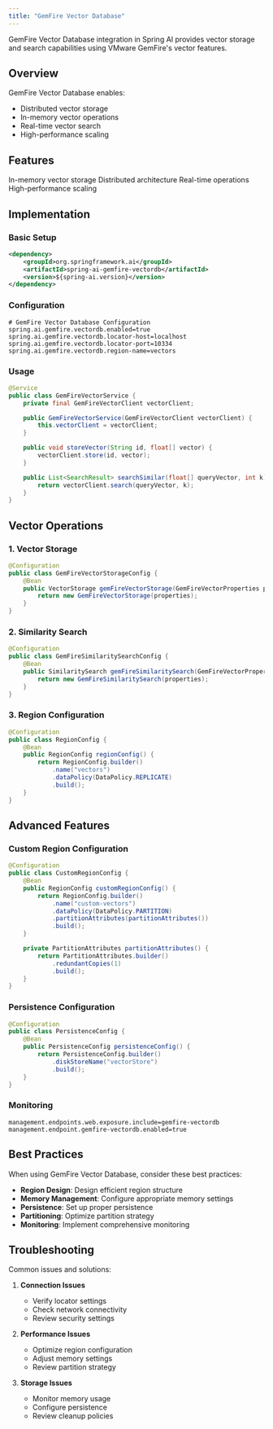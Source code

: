 ```yaml
---
title: "GemFire Vector Database"
---
```


GemFire Vector Database integration in Spring AI provides vector storage and search capabilities using VMware GemFire's vector features.

## Overview

GemFire Vector Database enables:
- Distributed vector storage
- In-memory vector operations
- Real-time vector search
- High-performance scaling

## Features

<CardGroup cols={2}>
  <Card title="In-memory" icon="memory">
    In-memory vector storage
  </Card>
  <Card title="Distributed" icon="network-wired">
    Distributed architecture
  </Card>
  <Card title="Real-time" icon="clock">
    Real-time operations
  </Card>
  <Card title="Scalability" icon="arrows-up-down-left-right">
    High-performance scaling
  </Card>
</CardGroup>

## Implementation

### Basic Setup

```xml
<dependency>
    <groupId>org.springframework.ai</groupId>
    <artifactId>spring-ai-gemfire-vectordb</artifactId>
    <version>${spring-ai.version}</version>
</dependency>
```

### Configuration

```properties
# GemFire Vector Database Configuration
spring.ai.gemfire.vectordb.enabled=true
spring.ai.gemfire.vectordb.locator-host=localhost
spring.ai.gemfire.vectordb.locator-port=10334
spring.ai.gemfire.vectordb.region-name=vectors
```

### Usage

```java
@Service
public class GemFireVectorService {
    private final GemFireVectorClient vectorClient;

    public GemFireVectorService(GemFireVectorClient vectorClient) {
        this.vectorClient = vectorClient;
    }

    public void storeVector(String id, float[] vector) {
        vectorClient.store(id, vector);
    }

    public List<SearchResult> searchSimilar(float[] queryVector, int k) {
        return vectorClient.search(queryVector, k);
    }
}
```

## Vector Operations

### 1. Vector Storage

```java
@Configuration
public class GemFireVectorStorageConfig {
    @Bean
    public VectorStorage gemFireVectorStorage(GemFireVectorProperties properties) {
        return new GemFireVectorStorage(properties);
    }
}
```

### 2. Similarity Search

```java
@Configuration
public class GemFireSimilaritySearchConfig {
    @Bean
    public SimilaritySearch gemFireSimilaritySearch(GemFireVectorProperties properties) {
        return new GemFireSimilaritySearch(properties);
    }
}
```

### 3. Region Configuration

```java
@Configuration
public class RegionConfig {
    @Bean
    public RegionConfig regionConfig() {
        return RegionConfig.builder()
            .name("vectors")
            .dataPolicy(DataPolicy.REPLICATE)
            .build();
    }
}
```

## Advanced Features

### Custom Region Configuration

```java
@Configuration
public class CustomRegionConfig {
    @Bean
    public RegionConfig customRegionConfig() {
        return RegionConfig.builder()
            .name("custom-vectors")
            .dataPolicy(DataPolicy.PARTITION)
            .partitionAttributes(partitionAttributes())
            .build();
    }

    private PartitionAttributes partitionAttributes() {
        return PartitionAttributes.builder()
            .redundantCopies(1)
            .build();
    }
}
```

### Persistence Configuration

```java
@Configuration
public class PersistenceConfig {
    @Bean
    public PersistenceConfig persistenceConfig() {
        return PersistenceConfig.builder()
            .diskStoreName("vectorStore")
            .build();
    }
}
```

### Monitoring

```properties
management.endpoints.web.exposure.include=gemfire-vectordb
management.endpoint.gemfire-vectordb.enabled=true
```

## Best Practices

<Note>
When using GemFire Vector Database, consider these best practices:
</Note>

- **Region Design**: Design efficient region structure
- **Memory Management**: Configure appropriate memory settings
- **Persistence**: Set up proper persistence
- **Partitioning**: Optimize partition strategy
- **Monitoring**: Implement comprehensive monitoring

## Troubleshooting

Common issues and solutions:

1. **Connection Issues**
   - Verify locator settings
   - Check network connectivity
   - Review security settings

2. **Performance Issues**
   - Optimize region configuration
   - Adjust memory settings
   - Review partition strategy

3. **Storage Issues**
   - Monitor memory usage
   - Configure persistence
   - Review cleanup policies 